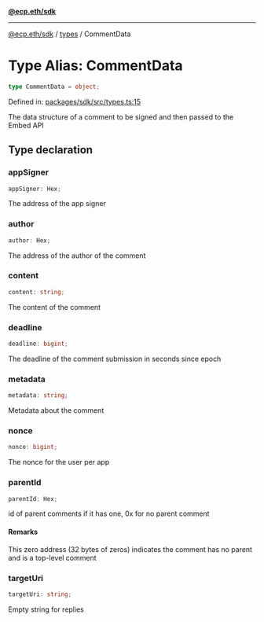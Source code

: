[**@ecp.eth/sdk**](/sdk-reference/index.mdx)

***

[@ecp.eth/sdk](/sdk-reference/index.mdx) / [types](/sdk-reference/types/index.mdx) / CommentData

# Type Alias: CommentData

```ts
type CommentData = object;
```

Defined in: [packages/sdk/src/types.ts:15](https://github.com/ecp-eth/comments-monorepo/blob/main/packages/sdk/src/types.ts#L15)

The data structure of a comment to be signed and then passed to the Embed API

## Type declaration

### appSigner

```ts
appSigner: Hex;
```

The address of the app signer

### author

```ts
author: Hex;
```

The address of the author of the comment

### content

```ts
content: string;
```

The content of the comment

### deadline

```ts
deadline: bigint;
```

The deadline of the comment submission in seconds since epoch

### metadata

```ts
metadata: string;
```

Metadata about the comment

### nonce

```ts
nonce: bigint;
```

The nonce for the user per app

### parentId

```ts
parentId: Hex;
```

id of parent comments if it has one, 0x for no parent comment

#### Remarks

This zero address (32 bytes of zeros) indicates the comment has no parent and is a top-level comment

### targetUri

```ts
targetUri: string;
```

Empty string for replies
